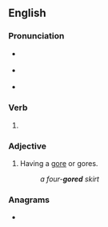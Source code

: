 {{also|go red}}
==English==

===Pronunciation===
* {{a|GA}} {{IPA|en|/ɡɔɹd/}}
* {{a|RP}} {{IPA|en|/ɡɔːd/}}
* {{homophones|en|gourd|gaud|q2=in [[non-rhotic]] accents with the [[horse-hoarse merger]]}}

===Verb===
{{head|en|verb form}}

# {{en-past of|gore}}

===Adjective===
{{en-adj|-}}

# {{lb|en|textiles}} Having a [[gore]] or gores.
#: ''a four-'''gored''' skirt''

===Anagrams===
* {{anagrams|en|a=degor|Gröde|Rodge|degor|orged|rodge}}